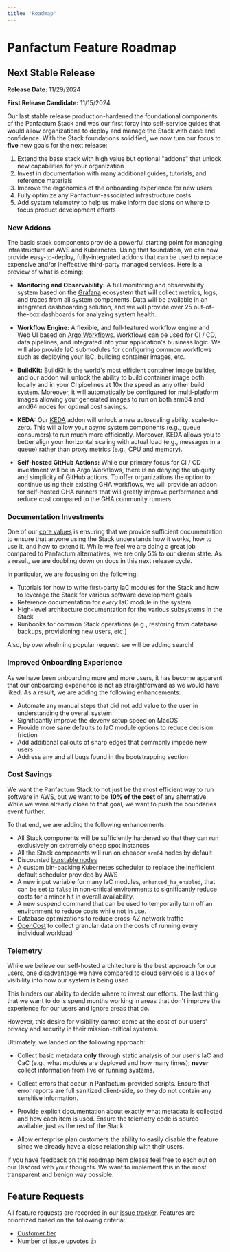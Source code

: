 ```yaml
---
title: 'Roadmap'
---
```


# Panfactum Feature Roadmap

## Next Stable Release

**Release Date:** 11/29/2024

**First Release Candidate:** 11/15/2024

Our last stable release production-hardened the foundational components of the Panfactum Stack and
was our first foray into self-service guides that would allow organizations to deploy and manage the Stack
with ease and confidence. With the Stack foundations solidified, we now turn our focus to **five** new goals
for the next release:

1. Extend the base stack with high value but optional "addons" that unlock new capabilities for your organization
2. Invest in documentation with many additional guides, tutorials, and reference materials
3. Improve the ergonomics of the onboarding experience for new users
4. Fully optimize any Panfactum-associated infrastructure costs
5. Add system telemetry to help us make inform decisions on where to focus product development efforts

### New Addons

The basic stack components provide a powerful starting point for managing infrastructure on AWS and Kubernetes. Using
that foundation, we can now provide easy-to-deploy, fully-integrated addons that can be used to replace expensive and/or
ineffective third-party managed services. Here is a preview of what is coming:

* **Monitoring and Observability:** A full monitoring and observability system based on the [Grafana](https://grafana.com/) ecosystem
  that will collect metrics, logs, and traces from all system components. Data will be available in an integrated
  dashboarding solution, and we will provide over 25 out-of-the-box dashboards for analyzing system health.

* **Workflow Engine:** A flexible, and full-featured workflow engine and Web UI based on [Argo Workflows.](https://argoproj.github.io/workflows/)
  Workflows can be used for CI / CD, data pipelines, and integrated into your application's business logic. We will also
  provide IaC submodules for configuring common workflows such as deploying your IaC, building container images, etc.

* **BuildKit:** [BuildKit](https://github.com/moby/buildkit) is the world's most efficient container image builder, and our addon
  will unlock the ability to build container image both locally and in your CI pipelines at 10x the speed as any other
  build system. Moreover, it will automatically be configured for multi-platform images allowing your generated images to
  run on both arm64 and amd64 nodes for optimal cost savings.

* **KEDA:** Our [KEDA](https://keda.sh/) addon will unlock a new autoscaling ability: scale-to-zero. This will allow your
  async system components (e.g., queue consumers) to run much more efficiently. Moreover, KEDA allows you to better
  align your horizontal scaling with actual load (e.g., messages in a queue) rather than proxy metrics (e.g., CPU and memory).

* **Self-hosted GitHub Actions:** While our primary focus for CI / CD investment will be in Argo Workflows, there is no
  denying the ubiquity and simplicity of GitHub actions. To offer organizations the option to continue using their
  existing GHA workflows, we will provide an addon for self-hosted GHA runners that will greatly improve performance
  and reduce cost compared to the GHA community runners.

### Documentation Investments

One of our [core values](/about/mission#core-platform-values) is ensuring that we provide sufficient documentation
to ensure that anyone using the Stack understands how it works, how to use it, and how to extend it. While we
feel we are doing a great job compared to Panfactum alternatives, we are only 5% to our dream state. As a result,
we are doubling down on docs in this next release cycle.

In particular, we are focusing on the following:

* Tutorials for how to write first-party IaC modules for the Stack and how to leverage the Stack
  for various software development goals
* Reference documentation for *every* IaC module in the system
* High-level architecture documentation for the various subsystems in the Stack
* Runbooks for common Stack operations (e.g., restoring from database backups, provisioning new users, etc.)

Also, by overwhelming popular request: we will be adding search!

### Improved Onboarding Experience

As we have been onboarding more and more users, it has become apparent that our onboarding experience is
not as straightforward as we would have liked. As a result, we are adding the following enhancements:

* Automate any manual steps that did not add value to the user in understanding the overall system
* Significantly improve the devenv setup speed on MacOS
* Provide more sane defaults to IaC module options to reduce decision friction
* Add additional callouts of sharp edges that commonly impede new users
* Address any and all bugs found in the bootstrapping section

### Cost Savings

We want the Panfactum Stack to not just be the most efficient way to run software in AWS, but we want to
be **10% of the cost** of any alternative. While we were already close to that goal, we want to push the
boundaries event further.

To that end, we are adding the following enhancements:

* All Stack components will be sufficiently hardened so that they can run exclusively on extremely cheap spot instances
* All the Stack components will run on cheaper `arm64` nodes by default
* Discounted [burstable nodes](https://docs.aws.amazon.com/AWSEC2/latest/UserGuide/burstable-performance-instances.html)
* A custom bin-packing Kubernetes scheduler to replace the inefficient default scheduler provided by AWS
* A new input variable for many IaC modules, `enhanced_ha_enabled`, that can be set to `false` in non-critical
  environments to significantly reduce costs for a minor hit in overall availability.
* A new suspend command that can be used to temporarily turn off an environment to reduce costs while not in use.
* Database optimizations to reduce cross-AZ network traffic
* [OpenCost](https://www.opencost.io/) to collect granular data on the costs of running every individual workload

### Telemetry

While we believe our self-hosted architecture is the best approach for our users, one disadvantage we have
compared to cloud services is a lack of visibility into how our system is being used.

This hinders our ability to decide where to invest our efforts. The last thing that we want to do is spend months
working in areas that don't improve the experience for our users and ignore areas that do.

However, this desire for visibility cannot come at the cost of our users' privacy and security in their
mission-critical systems.

Ultimately, we landed on the following approach:

* Collect basic metadata **only** through static analysis of our user's IaC and CaC (e.g., what modules are deployed
  and how many times); **never** collect information from live or running systems.

* Collect errors that occur in Panfactum-provided scripts. Ensure that error reports are full sanitized client-side,
  so they do not contain any sensitive information.

* Provide explicit documentation about exactly what metadata is collected and how each item is used. Ensure the
  telemetry code is source-available, just as the rest of the Stack.

* Allow enterprise plan customers the ability to easily disable the feature since we already have a close relationship
  with their users.

If you have feedback on this roadmap item please feel free to each out on our Discord with your thoughts. We
want to implement this in the most transparent and benign way possible.

## Feature Requests

All feature requests are recorded in our [issue tracker](https://github.com/Panfactum/stack/issues?q=is%3Aissue+is%3Aopen+label%3Afeature+sort%3Areactions-%2B1-desc).
Features are prioritized based on the following criteria:

* [Customer tier](/stack/pricing)
* Number of issue upvotes 👍
